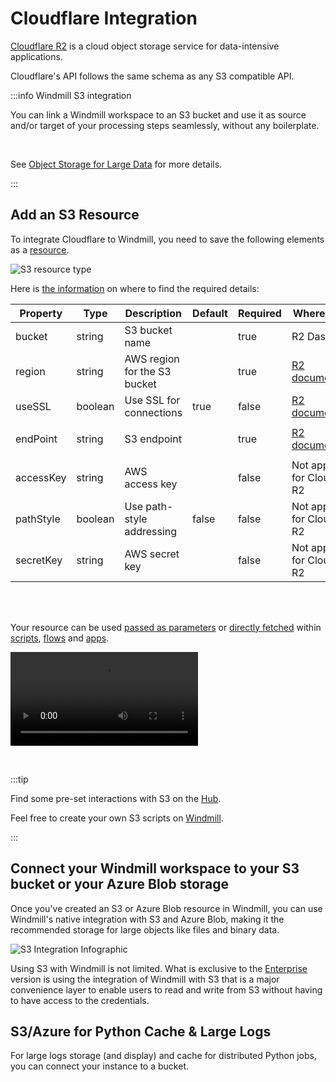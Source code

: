 
# Cloudflare Integration

[Cloudflare R2](https://www.cloudflare.com/products/r2/) is a cloud object storage service for data-intensive applications.

Cloudflare's API follows the same schema as any S3 compatible API.

:::info Windmill S3 integration

You can link a Windmill workspace to an S3 bucket and use it as source and/or target of your processing steps seamlessly, without any boilerplate.

<br/>

See [Object Storage for Large Data](../core_concepts/11_persistent_storage/large_data_files.mdx) for more details.

:::

## Add an S3 Resource

To integrate Cloudflare to Windmill, you need to save the following elements as a [resource](../core_concepts/3_resources_and_types/index.mdx).

![S3 resource type](../assets/integrations/add-s3.png.webp)

Here is [the information](https://developers.cloudflare.com/r2/api/s3/api/) on where to find the required details:

| Property  | Type    | Description                  | Default | Required | Where to Find                                                        | Additional Details                                                                       |
| --------- | ------- | ---------------------------- | ------- | -------- | -------------------------------------------------------------------- | ---------------------------------------------------------------------------------------- |
| bucket    | string  | S3 bucket name               |         | true     | R2 Dashboard                                                         | Name of the S3 bucket to access                                                          |
| region    | string  | AWS region for the S3 bucket |         | true     | [R2 documentation](https://developers.cloudflare.com/r2/api/s3/api/) | The region is specific to R2 and is set when creating the bucket                         |
| useSSL    | boolean | Use SSL for connections      | true    | false    | [R2 documentation](https://developers.cloudflare.com/r2/api/s3/api/) | SSL/TLS is required for Cloudflare R2                                                    |
| endPoint  | string  | S3 endpoint                  |         | true     | [R2 documentation](https://developers.cloudflare.com/r2/api/s3/api/) | Endpoint URL will be in the format `https://[bucket-id].r2.storage.cloud.cloudflare.com` |
| accessKey | string  | AWS access key               |         | false    | Not applicable for Cloudflare R2                                     | Access key ID is not required for R2                                                     |
| pathStyle | boolean | Use path-style addressing    | false   | false    | Not applicable for Cloudflare R2                                     | Virtual-hosted-style URLs are always used in R2                                          |
| secretKey | string  | AWS secret key               |         | false    | Not applicable for Cloudflare R2                                     | Secret access key is not required for R2                                                 |

<br/><br/>

Your resource can be used [passed as parameters](../core_concepts/3_resources_and_types/index.mdx#passing-resources-as-parameters-to-scripts-preferred) or [directly fetched](../core_concepts/3_resources_and_types/index.mdx#fetching-them-from-within-a-script-by-using-the-wmill-client-in-the-respective-language) within [scripts](../script_editor/index.mdx), [flows](../flows/1_flow_editor.mdx) and [apps](../apps/0_app_editor/index.mdx).

<video
	className="border-2 rounded-lg object-cover w-full h-full dark:border-gray-800"
	controls
	src="/videos/add_resources_variables.mp4"
/>

<br/>

:::tip

Find some pre-set interactions with S3 on the [Hub](https://hub.windmill.dev/integrations/s3).

Feel free to create your own S3 scripts on [Windmill](../getting_started/00_how_to_use_windmill/index.mdx).

:::

## Connect your Windmill workspace to your S3 bucket or your Azure Blob storage

Once you've created an S3 or Azure Blob resource in Windmill, you can use Windmill's native integration with S3 and Azure Blob, making it the recommended storage for large objects like files and binary data.

![S3 Integration Infographic](../core_concepts/11_persistent_storage/s3_infographics.png "S3 Integration Infographic")

Using S3 with Windmill is not limited. What is exclusive to the [Enterprise](/pricing) version is using the integration of Windmill with S3 that is a major convenience layer to enable users to read and write from S3 without having to have access to the credentials.

<div className="grid grid-cols-2 gap-6 mb-4">
	<DocCard
		title="Object Storage for Large Data: S3, R2, MinIO, Azure Blob"
		description="Windmill comes with a native integration with S3 and Azure Blob, making it the recommended storage for large objects like files and binary data."
		href="/docs/core_concepts/persistent_storage/large_data_files"
	/>
</div>

## S3/Azure for Python Cache & Large Logs

For large logs storage (and display) and cache for distributed Python jobs, you can connect your instance to a bucket.

<div className="grid grid-cols-2 gap-6 mb-4">
	<DocCard
		title="S3/Azure for Python Cache & Large Logs"
		description="For large logs storage and cache for distributed Python jobs, you can connect your instance to a bucket."
		href="/docs/core_concepts/jobs#s3azure-for-python-cache--large-logs"
	/>
</div>
